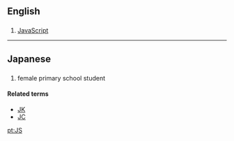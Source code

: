 ==English==

==={{initialism-old|en}}===
{{head|en|initialism}}

# [[JavaScript]]

----
==Japanese==

==={{abbreviation-old|ja}}===
{{head|ja|noun}}

# {{abbreviation of|joshi shōgakusei|lang=ja}} {{gloss|[[女子小学生]]}} female primary school student

====Related terms====
* [[JK]]
* [[JC]]

[[pt:JS]]